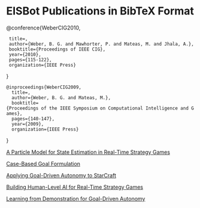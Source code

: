 = EISBot Publications in BibTeX Format =

@conference{WeberCIG2010,
  title={{Reactive Planning Idioms for Multi-Scale Game AI}},
  author={Weber, B. G. and Mawhorter, P. and Mateas, M. and Jhala, A.},
  booktitle={Proceedings of IEEE CIG},
  year={2010},
  pages={115-122},
  organization={IEEE Press}
}

 @inproceedings{WeberCIG2009,
   title={{A Data Mining Approach to Strategy Prediction}},
   author={Weber, B. G. and Mateas, M.},
   booktitle={Proceedings of the IEEE Symposium on Computational Intelligence and Games},
   pages={140-147}, 
   year={2009},
   organization={IEEE Press}
} 

[http://users.soe.ucsc.edu/~bweber/pubs/weber_aiide11.pdf A Particle Model for State Estimation in Real-Time Strategy Games]

[http://users.soe.ucsc.edu/~bweber/pubs/weber_goalformulation.pdf Case-Based Goal Formulation]

[http://users.soe.ucsc.edu/~bweber/pubs/gda_aiide2010.pdf Applying Goal-Driven Autonomy to StarCraft]

[http://users.soe.ucsc.edu/~bweber/pubs/weber-acs2011-final.pdf Building Human-Level AI for Real-Time Strategy Games]

[http://users.soe.ucsc.edu/~bweber/pubs/Weber-AAAI-2012.pdf Learning from Demonstration for Goal-Driven Autonomy]